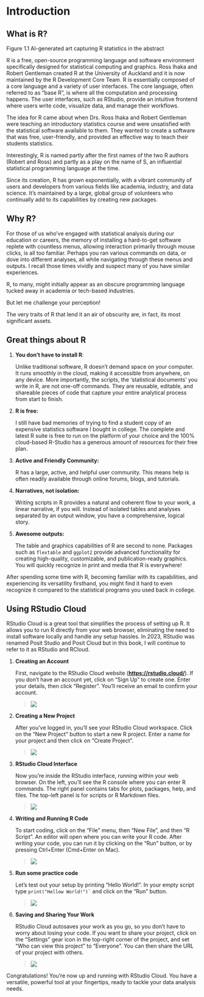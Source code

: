 # Introduction

## What is R?

Figure 1.1 AI-generated art capturing R statistics in the abstract

R is a free, open-source programming language and software environment specifically designed for statistical computing and graphics. Ross Ihaka and Robert Gentleman created R at the University of Auckland and it is now maintained by the R Development Core Team. R is essentially composed of a core language and a variety of user interfaces. The core language, often referred to as "base R", is where all the computation and processing happens. The user interfaces, such as RStudio, provide an intuitive frontend where users write code, visualize data, and manage their workflows.

The idea for R came about when Drs. Ross Ihaka and Robert Gentleman were teaching an introductory statistics course and were unsatisfied with the statistical software available to them. They wanted to create a software that was free, user-friendly, and provided an effective way to teach their students statistics.

Interestingly, R is named partly after the first names of the two R authors (Robert and Ross) and partly as a play on the name of S, an influential statistical programming language at the time.

Since its creation, R has grown exponentially, with a vibrant community of users and developers from various fields like academia, industry, and data science. It's maintained by a large, global group of volunteers who continually add to its capabilities by creating new packages.

## Why R?

For those of us who've engaged with statistical analysis during our education or careers, the memory of installing a hard-to-get software replete with countless menus, allowing interaction primarily through mouse clicks, is all too familiar. Perhaps you ran various commands on data, or dove into different analyses, all while navigating through these menus and outputs. I recall those times vividly and suspect many of you have similar experiences.

R, to many, might initially appear as an obscure programming language tucked away in academia or tech-based industries.

But let me challenge your perception!

The very traits of R that lend it an air of obscurity are, in fact, its most significant assets.

## Great things about R

1.  **You don't have to install R**:

    Unlike traditional software, R doesn't demand space on your computer. It runs smoothly in the cloud, making it accessible from anywhere, on any device. More importantly, the scripts, the 'statistical documents' you write in R, are not one-off commands. They are reusable, editable, and shareable pieces of code that capture your entire analytical process from start to finish.

2.  **R is free:**

    I still have bad memories of trying to find a student copy of an expensive statistics software I bought in college. The complete and latest R suite is free to run on the platform of your choice and the 100% cloud-based R-Studio has a generous amount of resources for their free plan.

3.  **Active and Friendly Community:**

    R has a large, active, and helpful user community. This means help is often readily available through online forums, blogs, and tutorials.

4.  **Narratives, not isolation:**

    Writing scripts in R provides a natural and coherent flow to your work, a linear narrative, if you will. Instead of isolated tables and analyses separated by an output window, you have a comprehensive, logical story.

5.  **Awesome outputs:**

    The table and graphics capabilities of R are second to none. Packages such as `flextable` and `ggplot2` provide advanced functionality for creating high-quality, customizable, and publication-ready graphics. You will quickly recognize in print and media that R is everywhere!

After spending some time with R, becoming familiar with its capabilities, and experiencing its versatility firsthand, you might find it hard to even recognize it compared to the statistical programs you used back in college.

## Using RStudio Cloud

RStudio Cloud is a great tool that simplifies the process of setting up R. It allows you to run R directly from your web browser, eliminating the need to install software locally and handle any setup hassles. In 2023, RStudio was renamed Posit Studio and Posit Cloud but in this book, I will continue to refer to it as RStudio and RCloud.

1.  **Creating an Account**

    First, navigate to the RStudio Cloud website ([**https://rstudio.cloud/**](https://rstudio.cloud/)). If you don't have an account yet, click on "Sign Up" to create one. Enter your details, then click "Register". You'll receive an email to confirm your account.

    > ![](images/posit.cloud_%20(1).png)

2.  **Creating a New Project**

    After you've logged in, you'll see your RStudio Cloud workspace. Click on the "New Project" button to start a new R project. Enter a name for your project and then click on "Create Project".

    > ![](images/posit.cloud_login_code=sObwdDsWld0OQQ5q2vyhnQKQLbqk35.png)

3.  **RStudio Cloud Interface**

    Now you're inside the RStudio interface, running within your web browser. On the left, you'll see the R console where you can enter R commands. The right panel contains tabs for plots, packages, help, and files. The top-left panel is for scripts or R Markdown files.

    > ![](images/posit.cloud_login_code=sObwdDsWld0OQQ5q2vyhnQKQLbqk35%20(1).png)

4.  **Writing and Running R Code**

    To start coding, click on the "File" menu, then "New File", and then "R Script". An editor will open where you can write your R code. After writing your code, you can run it by clicking on the "Run" button, or by pressing Ctrl+Enter (Cmd+Enter on Mac).

    > ![](images/posit.cloud_login_code=sObwdDsWld0OQQ5q2vyhnQKQLbqk35%20(3).png)

5.  **Run some practice code**

    Let's test out your setup by printing "Hello World!". In your empty script type `` print("Hellow World!")` `` and click on the "Run" button.

    > ![](images/posit.cloud_login_code=sObwdDsWld0OQQ5q2vyhnQKQLbqk35%20(2).png)

6.  **Saving and Sharing Your Work**

    RStudio Cloud autosaves your work as you go, so you don't have to worry about losing your code. If you want to share your project, click on the "Settings" gear icon in the top-right corner of the project, and set "Who can view this project" to "Everyone". You can then share the URL of your project with others.

    > ![](images/posit.cloud_login_code=sObwdDsWld0OQQ5q2vyhnQKQLbqk35%20(4).png)

Congratulations! You're now up and running with RStudio Cloud. You have a versatile, powerful tool at your fingertips, ready to tackle your data analysis needs.
